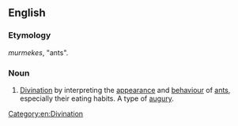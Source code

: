 ==English==

===Etymology===
{{etyl|grc|en}} ''murmekes'', "ants".

===Noun===
{{en-noun|-}}

# [[divination|Divination]] by interpreting the [[appearance]] and [[behaviour]] of [[ant]]s, especially their eating habits. A type of [[augury]].

[[Category:en:Divination]]